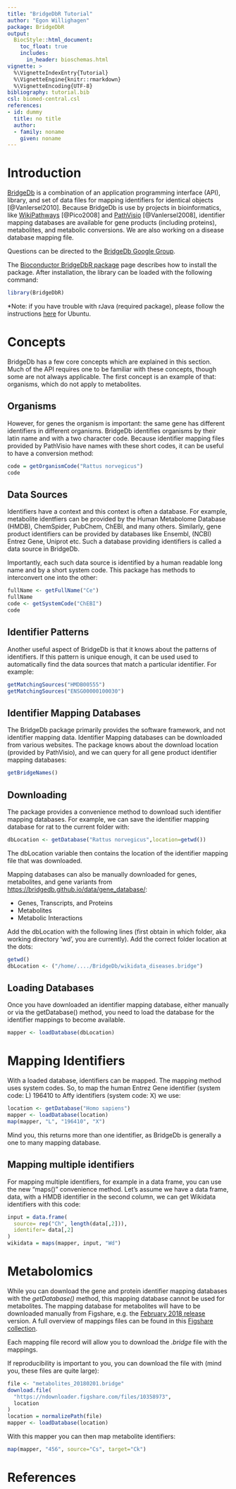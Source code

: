 ```yaml
---
title: "BridgeDbR Tutorial"
author: "Egon Willighagen"
package: BridgeDbR
output: 
  BiocStyle::html_document:
    toc_float: true
    includes:
      in_header: bioschemas.html
vignette: >
  %\VignetteIndexEntry{Tutorial}
  %\VignetteEngine{knitr::rmarkdown}
  %\VignetteEncoding{UTF-8}  
bibliography: tutorial.bib
csl: biomed-central.csl
references:
- id: dummy
  title: no title
  author:
  - family: noname
    given: noname
---
```


# Introduction

[BridgeDb](https://github.com/bridgedb/BridgeDb) is a combination of an application programming interface (API), library, and set of data files
for mapping identifiers for identical objects [@VanIersel2010]. Because BridgeDb is
use by projects in bioinformatics, like [WikiPathways](http://wikipathways.org/) [@Pico2008] and
[PathVisio](http://pathvisio.org/) [@VanIersel2008],
identifier mapping databases are available for gene products (including proteins), metabolites, and metabolic conversions. We are also working on a disease database mapping file.

Questions can be directed to the [BridgeDb Google Group](https://groups.google.com/forum/#!forum/bridgedb-discuss).

The [Bioconductor BridgeDbR package](https://doi.org/10.18129/B9.bioc.BridgeDbR)
page describes how to install the package. After installation, the library can be loaded with the following command:

```r
library(BridgeDbR)
```

*Note: if you have trouble with rJava (required package), please follow the instructions [here](https://github.com/hannarud/r-best-practices/wiki/Installing-RJava-(Ubuntu)) for Ubuntu.

# Concepts

BridgeDb has a few core concepts which are explained in this section. Much of the API requires one to
be familiar with these concepts, though some are not always applicable. The first concept is an example
of that: organisms, which do not apply to metabolites.

## Organisms

However, for genes the organism is important: the same gene has different identifiers in different
organisms. BridgeDb identifies organisms by their latin name and with a two character code. Because
identifier mapping files provided by PathVisio have names with these short codes, it can be useful to
have a conversion method:

```r
code = getOrganismCode("Rattus norvegicus")
code
```

## Data Sources

Identifiers have a context and this context is often a database. For example, metabolite identfiers
can be provided by the Human Metabolome Database (HMDB), ChemSpider, PubChem, ChEBI, and many others. Similarly,
gene product identifiers can be provided by databases like Ensembl, (NCBI) Entrez Gene, Uniprot etc. Such a database providing identifiers is called a data source in BridgeDb.

Importantly, each such data source is identified by a human readable long name and by a short
system code. This package has methods to interconvert one into the other:

```r
fullName <- getFullName("Ce")
fullName
code <- getSystemCode("ChEBI")
code
```

## Identifier Patterns

Another useful aspect of BridgeDb is that it knows about the patterns of identifiers. If this
pattern is unique enough, it can be used used to automatically find the data sources that
match a particular identifier. For example:

```r
getMatchingSources("HMDB00555")
getMatchingSources("ENSG00000100030")
```

## Identifier Mapping Databases

The BridgeDb package primarily provides the software framework, and not identifier mapping
data. Identifier Mapping databases can be downloaded from various websites. The package
knows about the download location (provided by PathVisio), and we can query for all gene
product identifier mapping databases:

```r
getBridgeNames()
```

## Downloading

The package provides
a convenience method to download such identifier mapping databases. For example, we can save the
identifier mapping database for rat to the current folder with:

```r
dbLocation <- getDatabase("Rattus norvegicus",location=getwd())
```

The dbLocation variable then contains the location of the identifier mapping file that was
downloaded.

Mapping databases can also be manually downloaded for genes, metabolites, and gene variants
from [https://bridgedb.github.io/data/gene_database/](https://bridgedb.github.io/data/gene_database/):

* Genes, Transcripts, and Proteins
* Metabolites
* Metabolic Interactions

Add the dbLocation with the following lines (first obtain in which folder, aka working directory 'wd', you are currently).
Add the correct folder location at the dots:
```r
getwd()
dbLocation <- ("/home/..../BridgeDb/wikidata_diseases.bridge")
```

## Loading Databases

Once you have downloaded an identifier mapping database, either manually or via the getDatabase()
method, you need to load the database for the identifier mappings to become available.

```r
mapper <- loadDatabase(dbLocation)
```

# Mapping Identifiers

With a loaded database, identifiers can be mapped. The mapping method uses system codes. So, to
map the human Entrez Gene identifier (system code: L) 196410 to Affy identifiers (system code: X) we
use:

```r
location <- getDatabase("Homo sapiens")
mapper <- loadDatabase(location)
map(mapper, "L", "196410", "X")
```

Mind you, this returns more than one identifier, as BridgeDb is generally a one to many mapping database.

## Mapping multiple identifiers

For mapping multiple identifiers, for example in a data frame, you can use the new "maps()"
convenience method. Let's assume we have a data frame, data, with a HMDB identifier in the second column,
we can get Wikidata identifiers with this code:

```r
input = data.frame(
  source= rep("Ch", length(data[,2])),
  identifer= data[,2]
)
wikidata = maps(mapper, input, "Wd")
```

# Metabolomics

While you can download the gene and protein identifier mapping databases with the *getDatabase()* method,
this mapping database cannot be used for metabolites. The mapping database for metabolites will have to
be downloaded manually from Figshare, e.g. the
[February 2018 release](https://figshare.com/articles/Metabolite_BridgeDb_ID_Mapping_Database_20180201_/5845134)
version. A full overview of mappings files can be found in this
[Figshare collection](https://figshare.com/collections/Metabolite_BridgeDb_ID_Mapping_Database/4456148).

Each mapping file record will allow you to download the *.bridge* file with the mappings.

If reproducibility is important to you, you can download the file with (mind you, these files are
quite large):

```r
file <- "metabolites_20180201.bridge"
download.file(
  "https://ndownloader.figshare.com/files/10358973",
  location
)
location = normalizePath(file)
mapper <- loadDatabase(location)
```

With this mapper you can then map metabolite identifiers:

```r
map(mapper, "456", source="Cs", target="Ck")
```

# References
